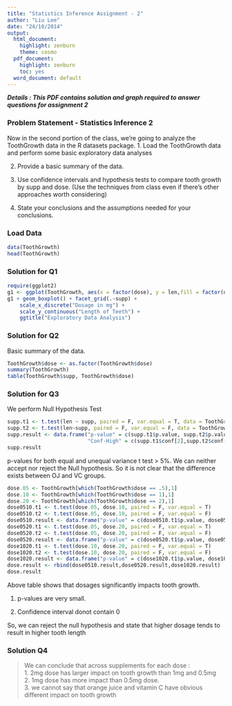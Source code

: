 ```yaml
---
title: "Statistics Inference Assignment - 2"
author: "Liu Lee"
date: "24/10/2014"
output:
  html_document:
    highlight: zenburn
    theme: cosmo
  pdf_document:
    highlight: zenburn
    toc: yes
  word_document: default
---
```

  
***Details : This PDF contains solution and graph required to answer questions for assignment 2***

### Problem Statement - Statistics Inference 2

Now in the second portion of the class, we're going to analyze the ToothGrowth data in the R datasets package. 
1. Load the ToothGrowth data and perform some basic exploratory data analyses 

2. Provide a basic summary of the data.

3. Use confidence intervals and hypothesis tests to compare tooth growth by supp and dose. (Use the techniques from class even if there's other approaches worth considering)

4. State your conclusions and the assumptions needed for your conclusions.

### Load Data 

```r
data(ToothGrowth)
head(ToothGrowth)
```

### Solution for Q1
```r
require(ggplot2)
g1 <- ggplot(ToothGrowth, aes(x = factor(dose), y = len,fill = factor(dose)))
g1 + geom_boxplot() + facet_grid(.~supp) + 
    scale_x_discrete("Dosage in mg") + 
    scale_y_continuous("Length of Teeth") + 
    ggtitle("Exploratory Data Analysis")

```

### Solution for Q2 
Basic summary of the data.

```r
ToothGrowth$dose <- as.factor(ToothGrowth$dose)
summary(ToothGrowth)
table(ToothGrowth$supp, ToothGrowth$dose)
```

### Solution for Q3
We perform Null Hypothesis Test
```r
supp.t1 <- t.test(len ~ supp, paired = F, var.equal = T, data = ToothGrowth)
supp.t2 <- t.test(len~supp, paired = F, var.equal = F, data = ToothGrowth)
supp.result <- data.frame("p-value" = c(supp.t1$p.value, supp.t2$p.value),"Conf-Low" = c(supp.t1$conf[1],supp.t2$conf[1]),
                          "Conf-High" = c(supp.t1$conf[2],supp.t2$conf[2]), row.names = c("Equal Var","Unequal Var"))
supp.result
```

p-values for both equal and unequal variance t test > 5%. We can neither accept nor reject the Null hypothesis. So it is not clear that the difference exists between OJ and VC groups.

```r
dose.05 <- ToothGrowth[which(ToothGrowth$dose == .5),1]
dose.10 <- ToothGrowth[which(ToothGrowth$dose == 1),1]
dose.20 <- ToothGrowth[which(ToothGrowth$dose == 2),1]
dose0510.t1 <- t.test(dose.05, dose.10, paired = F, var.equal = T)
dose0510.t2 <- t.test(dose.05, dose.10, paired = F, var.equal = F)
dose0510.result <- data.frame("p-value" = c(dose0510.t1$p.value, dose0510.t2$p.value),"Conf-Low" = c(dose0510.t1$conf[1],dose0510.t2$conf[1]),"Conf-High" = c(dose0510.t1$conf[2],dose0510.t2$conf[2]), row.names = c("Equal Var","Unequal Var"), "Dose" = "0.5 to 1")
dose0520.t1 <- t.test(dose.05, dose.20, paired = F, var.equal = T)
dose0520.t2 <- t.test(dose.05, dose.20, paired = F, var.equal = F)
dose0520.result <- data.frame("p-value" = c(dose0520.t1$p.value, dose0520.t2$p.value),"Conf-Low" = c(dose0520.t1$conf[1],dose0520.t2$conf[1]),"Conf-High" = c(dose0520.t1$conf[2],dose0520.t2$conf[2]), row.names = c("Equal Var","Unequal Var"), "Dose" = "0.5 to 2")
dose1020.t1 <- t.test(dose.10, dose.20, paired = F, var.equal = T)
dose1020.t2 <- t.test(dose.10, dose.20, paired = F, var.equal = F)
dose1020.result <- data.frame("p-value" = c(dose1020.t1$p.value, dose1020.t2$p.value),"Conf-Low" = c(dose1020.t1$conf[1],dose1020.t2$conf[1]),"Conf-High" = c(dose1020.t1$conf[2],dose1020.t2$conf[2]), row.names = c("Equal Var","Unequal Var"), "Dose" = "1 to 2")
dose.result <- rbind(dose0510.result,dose0520.result,dose1020.result)
dose.result
```
Above table shows that dosages significantly impacts tooth growth. 

1. p-values are very small.

2. Confidence interval donot contain 0

So, we can reject the null hypothesis and state that higher dosage tends to result in higher tooth length


### Solution Q4

> We can conclude that across supplements for each dose :  
1. 2mg dose has larger impact on tooth growth than 1mg and 0.5mg  
2. 1mg dose has more impact than 0.5mg dose.   
3. we cannot say that orange juice and vitamin C have obvious different impact on tooth growth
